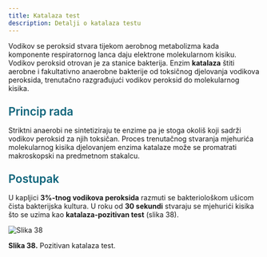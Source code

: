 ```yaml
---
title: Katalaza test
description: Detalji o katalaza testu
---
```


Vodikov se peroksid stvara tijekom aerobnog metabolizma kada komponente respiratornog lanca daju elektrone molekularnom kisiku. Vodikov peroksid otrovan je za stanice bakterija. Enzim **katalaza** štiti aerobne i fakultativno anaerobne bakterije od toksičnog djelovanja vodikova peroksida, trenutačno razgrađujući vodikov peroksid do molekularnog kisika.

<h3 style="color: #096279; font-size: 1.4rem; font-weight: 600; margin: 1.5rem 0 1rem 0;">Princip rada</h3>

Striktni anaerobi ne sintetiziraju te enzime pa je stoga okoliš koji sadrži vodikov peroksid za njih toksičan. Proces trenutačnog stvaranja mjehurića molekularnog kisika djelovanjem enzima katalaze može se promatrati makroskopski na predmetnom stakalcu.

<h3 style="color: #096279; font-size: 1.4rem; font-weight: 600; margin: 1.5rem 0 1rem 0;">Postupak</h3>

U kapljici **3%-tnog vodikova peroksida** razmuti se bakteriološkom ušicom čista bakterijska kultura. U roku od **30 sekundi** stvaraju se mjehurići kisika što se uzima kao **katalaza-pozitivan test** (slika 38).

![Slika 38](/images/slika38.jpg)

**Slika 38.** Pozitivan katalaza test.